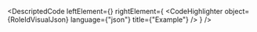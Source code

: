 
<DescriptedCode
  leftElement={<RoleIdDesc />}
  rightElement={
    <CodeHighlighter
      object={RoleIdVisualJson}
      language={"json"}
      title={"Example"}
    />
  }
/>
